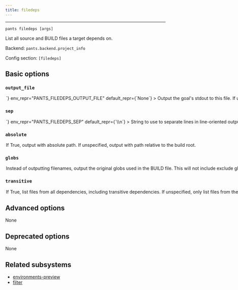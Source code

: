 ```yaml
---
title: filedeps
---
```



---

```
pants filedeps [args]
```

List all source and BUILD files a target depends on.

Backend: <span className="color--primary">`pants.backend.project_info`</span>

Config section: <span className="color--primary">`[filedeps]`</span>

<span className={styles.options}>

## Basic options

### `output_file`

<Option
  cli_repr={`--filedeps-output-file=<path>`}
  env_repr="PANTS_FILEDEPS_OUTPUT_FILE"
  default_repr={`None`}
>
  Output the goal&#x27;s stdout to this file. If unspecified, outputs to stdout.
</Option>

### `sep`

<Option
  cli_repr={`--filedeps-sep=<separator>`}
  env_repr="PANTS_FILEDEPS_SEP"
  default_repr={`\\n`}
>
  String to use to separate lines in line-oriented output.
</Option>

### `absolute`

<Option
  cli_repr={`--[no-]filedeps-absolute`}
  env_repr="PANTS_FILEDEPS_ABSOLUTE"
  default_repr={`False`}
>
  If True, output with absolute path. If unspecified, output with path relative
  to the build root.
</Option>

### `globs`

<Option
  cli_repr={`--[no-]filedeps-globs`}
  env_repr="PANTS_FILEDEPS_GLOBS"
  default_repr={`False`}
>
  Instead of outputting filenames, output the original globs used in the BUILD
  file. This will not include exclude globs (i.e. globs that start with `!`).
</Option>

### `transitive`

<Option
  cli_repr={`--[no-]filedeps-transitive`}
  env_repr="PANTS_FILEDEPS_TRANSITIVE"
  default_repr={`False`}
>
  If True, list files from all dependencies, including transitive dependencies.
  If unspecified, only list files from the target.
</Option>

## Advanced options

None

## Deprecated options

None

## Related subsystems

- [environments-preview](../subsystems/environments-preview.mdx)
- [filter](../subsystems/filter.mdx)

</span>

